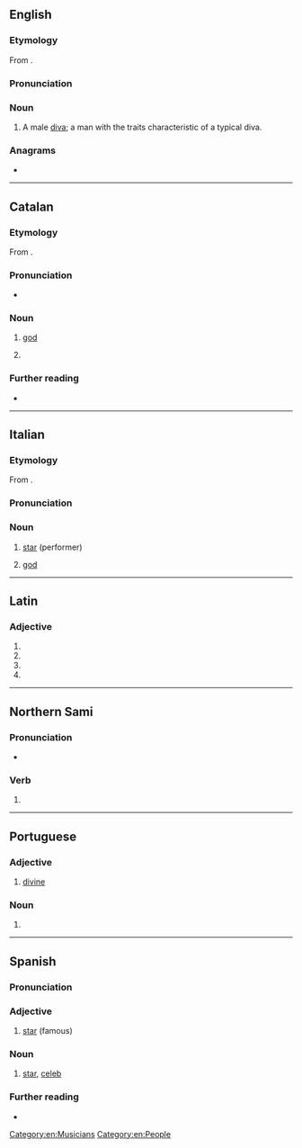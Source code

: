 {{also|диво}}
==English==

===Etymology===
From {{bor|en|it|divo}}.

===Pronunciation===
{{IPA|en|/ˈdiːvoʊ/}}

===Noun===
{{en-noun}}

# A male [[diva]]; a man with the traits characteristic of a typical diva.

===Anagrams===
* {{anagrams|en|a=diov|Ovid|void}}

[[Category:en:Musicians]]
[[Category:en:People]]

----

==Catalan==

===Etymology===
From {{der|ca|la|dīvus}}.

===Pronunciation===
* {{ca-IPA}}

===Noun===
{{ca-noun|m|f=diva}}

# {{lb|it|obsolete}} [[god]]
#: {{syn|ca|déu}}
# {{l|en|divo}}

===Further reading===
* {{R:IEC2}}

{{C|ca|People}}

----

==Italian==

===Etymology===
From {{bor|it|la|dīvus}}.

===Pronunciation===
{{it-pr|dìvo}}

===Noun===
{{it-noun|m|f=diva}}

# [[star]] (performer)
# {{lb|it|poetic}} [[god]]

----

==Latin==

===Adjective===
{{la-adj-form|dīvō}}

# {{inflection of|la|dīvus||dat|m|s}}
# {{inflection of|la|dīvus||dat|n|s}}
# {{inflection of|la|dīvus||abl|m|s}}
# {{inflection of|la|dīvus||abl|n|s}}

----

==Northern Sami==

===Pronunciation===
* {{se-IPA|divọ}}

===Verb===
{{head|se|verb form}}

# {{inflection of|se|divvut||pres|indc|conn|;|2|s|impr|;|impr|conn}}

----

==Portuguese==

===Adjective===
{{pt-adj|div|o}}

# {{lb|pt|poetic}} [[divine]]

===Noun===
{{pt-noun|m|f=diva}}

# {{rfdef|pt}}

----

==Spanish==

===Pronunciation===
{{es-IPA}}

===Adjective===
{{es-adj}}

# [[star]] (famous)

===Noun===
{{es-noun|m|f=diva}}

# [[star]], [[celeb]]

===Further reading===
* {{R:DRAE}}